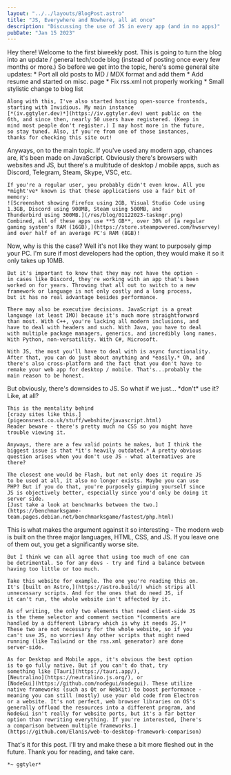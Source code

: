 ```yaml
---
layout: "../../layouts/BlogPost.astro"
title: "JS, Everywhere and Nowhere, all at once"
description: "Discussing the use of JS in every app (and in no apps)"
pubDate: "Jan 15 2023"
---
```


<section>
    Hey there! Welcome to the first biweekly post. This is going to
    turn the blog into an update / general tech/code blog (instead 
    of posting once every few months or more.) So before we get into
    the topic, here's some general site updates:
    * Port all old posts to MD / MDX format and add them
    * Add resume and started on misc. page
    * Fix rss.xml not properly working
    * Small stylistic change to blog list

    Along with this, I've also started hosting open-source frontends,
    starting with Invidious. My main instance 
    [*(iv.ggtyler.dev)*](https://iv.ggtyler.dev) went public on the
    6th, and since then, nearly 50 users have registered. (Keep in 
    mind most people don't register.) I may host more in the future, 
    so stay tuned. Also, if you're from one of those instances, 
    thanks for checking this site out!
</section>
<section>
    Anyways, on to the main topic. If you've used any modern app,
    chances are, it's been made on JavaScript. Obviously there's
    browsers with websites and JS, but there's a multitude of desktop
    / mobile apps, such as Discord, Telegram, Steam, Skype, VSC, etc.

    If you're a regular user, you probably didn't even know. All you
    *might've* known is that these applications use a fair bit of
    memory:
    ![Screenshot showing Firefox using 2GB, Visual Studio Code using 
    1.3GB, Discord using 900MB, Steam using 500MB, and 
    Thunderbird using 300MB.](/res/blog/01122023-taskmgr.png)
    Combined, all of these apps use **5 GB**, over 30% of [a regular
    gaming system's RAM (16GB),](https://store.steampowered.com/hwsurvey) 
    and over half of an average PC's RAM (8GB)!
</section>
<section>
    Now, why is this the case? Well it's not like they want to
    purposely gimp your PC. I'm sure if most developers had the
    option, they would make it so it only takes up 10MB.

    But it's important to know that they may not have the option -
    in cases like Discord, they're working with an app that's been
    worked on for years. Throwing that all out to switch to a new
    framework or language is not only costly and a long process,
    but it has no real advantage besides performance.

    There may also be executive decisions. JavaScript is a great
    language (at least IMO) because it's much more straightforward
    than most. With C++, you're lacking all modern inclusions, and
    have to deal with headers and such. With Java, you have to deal 
    with multiple package managers, generics, and incredibly long names.
    With Python, non-versatility. With C#, Microsoft.

    With JS, the most you'll have to deal with is async functionality.
    After that, you can do just about anything and *easily.* Oh, and
    there's also cross-platform and the fact that you don't have to
    remake your web app for desktop / mobile. That's...probably the
    main reason to be honest.
</section>
<section>
    But obviously, there's downsides to JS. So what if we just...
    *don't* use it? Like, at all?

    This is the mentality behind 
    [crazy sites like this.](pigeonsnest.co.uk/stuff/webshite/javascript.html)
    Reader beware - there's pretty much no CSS so you might have
    trouble viewing it.

    Anyways, there are a few valid points he makes, but I think the 
    biggest issue is that *it's heavily outdated.* A pretty obvious 
    question arises when you don't use JS - what alternatives are 
    there?

    The closest one would be Flash, but not only does it require JS 
    to be used at all, it also no longer exists. Maybe you can use 
    PHP? But if you do that, you're purposely gimping yourself since 
    JS is objectively better, especially since you'd only be doing it 
    server side. 
    [Just take a look at benchmarks between the two.](https://benchmarksgame-team.pages.debian.net/benchmarksgame/fastest/php.html)
</section> 
<section>
    This is what makes the argument against it so interesting - 
    The modern web is built on the three major languages, HTML, CSS, 
    and JS. If you leave one of them out, you get a significantly
    worse site.

    But I think we can all agree that using too much of one can
    be detrimental. So for any devs - try and find a balance between
    having too little or too much.

    Take this website for example. The one you're reading this on.
    It's [built on Astro,](https://astro.build/) which strips all
    unnecessary scripts. And for the ones that do need JS, if
    it can't run, the whole website isn't affected by it.

    As of writing, the only two elements that need client-side JS
    is the theme selector and comment section *(comments are
    handled by a different library which is why it needs JS.)*
    These two are not necessary for the whole website, so if you
    can't use JS, no worries! Any other scripts that might need
    running (like Tailwind or the rss.xml generator) are done 
    server-side.

    As for Desktop and Mobile apps, it's obvious the best option
    is to go fully native. But if you can't do that, try
    something like [Tauri](https://tauri.app/),
    [Neutralino](https://neutralino.js.org/), or 
    [NodeGui](https://github.com/nodegui/nodegui). These utilize
    native frameworks (such as Qt or WebKit) to boost performance -
    meaning you can still (mostly) use your old code from Electron
    or a website. It's not perfect, web browser libraries on OS's
    generally offload the resources into a different program, and
    NodeGui isn't really for website ports, but it's a far better
    option than rewriting everything. If you're interested, [here's
    a comparison between multiple frameworks.](https://github.com/Elanis/web-to-desktop-framework-comparison)
</section>
<section>
    That's it for this post. I'll try and make these a bit more
    fleshed out in the future. Thank you for reading, and take care.

    *~ ggtyler*
</section>